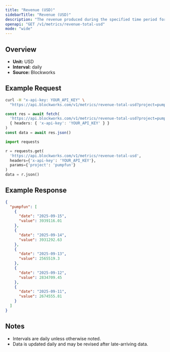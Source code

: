 ```yaml
---
title: "Revenue (USD)"
sidebarTitle: "Revenue (USD)"
description: "The revenue produced during the specified time period for given project."
openapi: "GET /v1/metrics/revenue-total-usd"
mode: "wide"
---
```


## Overview

- **Unit:** USD
- **Interval:** daily
- **Source:** Blockworks

## Example Request

<CodeGroup>

```bash cURL
curl -H "x-api-key: YOUR_API_KEY" \
  "https://api.blockworks.com/v1/metrics/revenue-total-usd?project=pumpfun"
```

```typescript TypeScript
const res = await fetch(
  'https://api.blockworks.com/v1/metrics/revenue-total-usd?project=pumpfun',
  { headers: { 'x-api-key': 'YOUR_API_KEY' } }
)
const data = await res.json()
```

```python Python
import requests

r = requests.get(
  'https://api.blockworks.com/v1/metrics/revenue-total-usd',
  headers={'x-api-key': 'YOUR_API_KEY'},
  params={'project': 'pumpfun'}
)
data = r.json()
```

</CodeGroup>

## Example Response

```json
{
  "pumpfun": [
    {
      "date": "2025-09-15",
      "value": 3939116.01
    },
    {
      "date": "2025-09-14",
      "value": 3931292.63
    },
    {
      "date": "2025-09-13",
      "value": 2565519.3
    },
    {
      "date": "2025-09-12",
      "value": 2834709.45
    },
    {
      "date": "2025-09-11",
      "value": 2674555.81
    }
  ]
}
```

## Notes
- Intervals are daily unless otherwise noted.
- Data is updated daily and may be revised after late-arriving data.